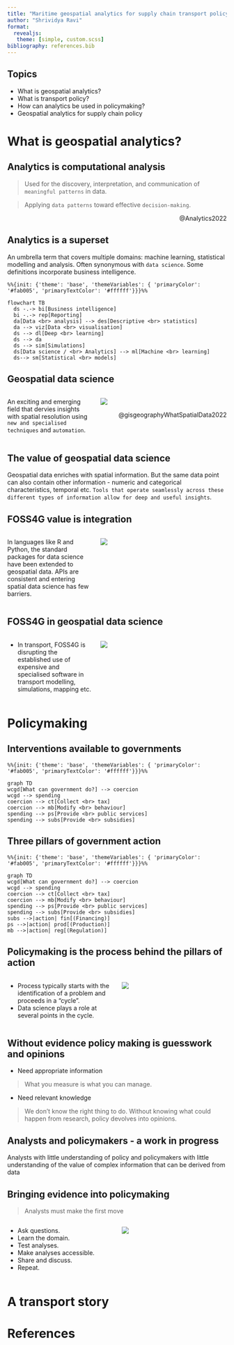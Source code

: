 ```yaml
---
title: "Maritime geospatial analytics for supply chain transport policy"
author: "Shrividya Ravi"
format:
  revealjs: 
   theme: [simple, custom.scss]
bibliography: references.bib
---
```


## Topics
- What is geospatial analytics?
- What is transport policy?
- How can analytics be used in policymaking?
- Geospatial analytics for supply chain policy

# What is geospatial analytics?

## Analytics is computational analysis
> Used for the discovery, interpretation, and communication of `meaningful patterns` in data. 

> Applying `data patterns` toward effective `decision-making`. 

<div style="text-align: right"> @Analytics2022 </div>

## Analytics is a superset
An umbrella term that covers multiple domains: machine learning, statistical modelling and analysis. Often synonymous with `data science`. Some definitions incorporate business intelligence. 

```mermaid
%%{init: {'theme': 'base', 'themeVariables': { 'primaryColor': '#fab005', 'primaryTextColor': '#ffffff'}}}%%

flowchart TB
  ds -.-> bi[Business intelligence]
  bi -.-> rep[Reporting]
  da[Data <br> analysis] --> des[Descriptive <br> statistics]
  da --> viz[Data <br> visualisation]
  ds --> dl[Deep <br> learning]
  ds --> da
  ds --> sim[Simulations]
  ds[Data science / <br> Analytics] --> ml[Machine <br> learning]
  ds--> sm[Statistical <br> models]
```

## Geospatial data science

:::: {.columns}
::: {.column width="40%"}
An exciting and emerging field that dervies insights with spatial resolution using `new and specialised techniques` and `automation`.
:::
::: {.column width="60%"}
![](assets/gds_summary.png)

<div style="text-align: right"> @gisgeographyWhatSpatialData2022 </div>
:::
::::


## The value of geospatial data science
Geospatial data enriches with spatial information. But the same data point can also contain other information - numeric and categorical characteristics, temporal etc. `Tools that operate seamlessly across these different types of information allow for deep and useful insights`. 

## FOSS4G value is integration
:::: {.columns}
::: {.column width="40%"}
In languages like R and Python, the standard packages for data science have been extended to geospatial data. APIs are consistent and entering spatial data science has few barriers. 
:::
::: {.column width="60%"}
![](assets/spatial-ds-libs.png)
:::
::::

## FOSS4G in geospatial data science
:::: {.columns}
::: {.column width="40%"}
- In transport, FOSS4G is disrupting the established use of expensive and specialised software in transport modelling, simulations, mapping etc. 
:::
::: {.column width="60%"}
![](assets/logos.png)
:::
::::


# Policymaking

## Interventions available to governments
```mermaid
%%{init: {'theme': 'base', 'themeVariables': { 'primaryColor': '#fab005', 'primaryTextColor': '#ffffff'}}}%%

graph TD
wcgd[What can government do?] --> coercion
wcgd --> spending
coercion --> ct[Collect <br> tax]
coercion --> mb[Modify <br> behaviour]
spending --> ps[Provide <br> public services]
spending --> subs[Provide <br> subsidies]
```

## Three pillars of government action
```mermaid
%%{init: {'theme': 'base', 'themeVariables': { 'primaryColor': '#fab005', 'primaryTextColor': '#ffffff'}}}%%

graph TD
wcgd[What can government do?] --> coercion
wcgd --> spending
coercion --> ct[Collect <br> tax]
coercion --> mb[Modify <br> behaviour]
spending --> ps[Provide <br> public services]
spending --> subs[Provide <br> subsidies]
subs -->|action| fin[(Financing)]
ps -->|action| prod[(Production)]
mb -->|action| reg[(Regulation)]
```

## Policymaking is the process behind the pillars of action
:::: {.columns}
::: {.column width="50%"}
- Process typically starts with the identification of a problem and proceeds in a "cycle". 
- Data science plays a role at several points in the cycle. 
::: 

::: {.column width="50%"}
![](assets/policy-cycle.png)
:::
::::


## Without evidence policy making is guesswork and opinions

- Need appropriate information

> What you measure is what you can manage.

- Need relevant knowledge

> We don't know the right thing to do. Without knowing what could happen from research, policy devolves into opinions. 


## Analysts and policymakers - a work in progress
Analysts with little understanding of policy and policymakers with little understanding of the value of complex information that can be derived from data

## Bringing evidence into policymaking
> Analysts must make the first move

:::: {.columns}
::: {.column width="50%"}
- Ask questions. 
- Learn the domain. 
- Test analyses.
- Make analyses accessible. 
- Share and discuss. 
- Repeat. 
::: 
::: {.column width="50%"}
![](assets/kittens.gif)
:::
::::

# A transport story



# References
::: {#refs}
:::

